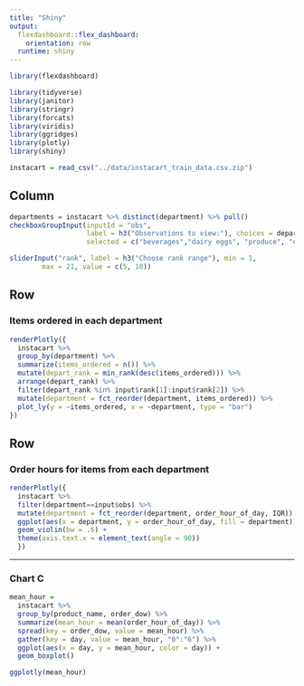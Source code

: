 ```yaml
---
title: "Shiny"
output: 
  flexdashboard::flex_dashboard:
    orientation: row
  runtime: shiny
---
```


```r
library(flexdashboard)
```

```r
library(tidyverse)
library(janitor)
library(stringr)
library(forcats)
library(viridis)
library(ggridges)
library(plotly)
library(shiny)
```

```r
instacart = read_csv("../data/instacart_train_data.csv.zip")

```

Column {.sidebar}
-----------------------------------------------------------------------

```r
departments = instacart %>% distinct(department) %>% pull()
checkboxGroupInput(inputId = "obs",
                   label = h3("Observations to view:"), choices = departments,
                   selected = c("beverages","dairy eggs", "produce", "deli", "snacks"))
```


```r
sliderInput("rank", label = h3("Choose rank range"), min = 1, 
        max = 21, value = c(5, 10))
```


Row 
-----------------------------------------------------------------------

### Items ordered in each department

```r
renderPlotly({ 
  instacart %>%
  group_by(department) %>%
  summarize(items_ordered = n()) %>%
  mutate(depart_rank = min_rank(desc(items_ordered))) %>%
  arrange(depart_rank) %>%
  filter(depart_rank %in% input$rank[1]:input$rank[2]) %>%
  mutate(department = fct_reorder(department, items_ordered)) %>%
  plot_ly(y = ~items_ordered, x = ~department, type = "bar")
})
```

Row {.tabset .tabset-fade}
-----------------------------------------------------------------------

### Order hours for items from each department

```r
renderPlotly({
  instacart %>%
  filter(department==input$obs) %>%
  mutate(department = fct_reorder(department, order_hour_of_day, IQR)) %>%
  ggplot(aes(x = department, y = order_hour_of_day, fill = department)) + 
  geom_violin(bw = .6) +
  theme(axis.text.x = element_text(angle = 90))
  })


```


------------------------------------------

### Chart C

```r
mean_hour =
  instacart %>%
  group_by(product_name, order_dow) %>%
  summarize(mean_hour = mean(order_hour_of_day)) %>%
  spread(key = order_dow, value = mean_hour) %>%
  gather(key = day, value = mean_hour, "0":"6") %>%
  ggplot(aes(x = day, y = mean_hour, color = day)) +
  geom_boxplot()

ggplotly(mean_hour)

```

